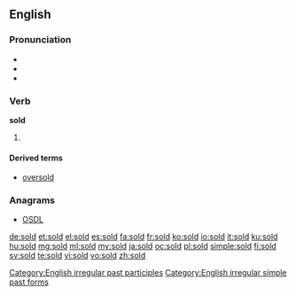 {{also|şold}}
==English==

===Pronunciation===
* {{IPA|/ˈsəʊld/}}
* {{audio|en-us-sold.ogg|Audio (US)}}
* {{rhymes|əʊld}}

===Verb===
'''sold'''

# {{past of|sell}}

====Derived terms====
* [[oversold]]

===Anagrams===
* [[OSDL#English|OSDL]]

[[Category:English irregular past participles]]
[[Category:English irregular simple past forms]]

[[de:sold]]
[[et:sold]]
[[el:sold]]
[[es:sold]]
[[fa:sold]]
[[fr:sold]]
[[ko:sold]]
[[io:sold]]
[[it:sold]]
[[ku:sold]]
[[hu:sold]]
[[mg:sold]]
[[ml:sold]]
[[my:sold]]
[[ja:sold]]
[[oc:sold]]
[[pl:sold]]
[[simple:sold]]
[[fi:sold]]
[[sv:sold]]
[[te:sold]]
[[vi:sold]]
[[vo:sold]]
[[zh:sold]]